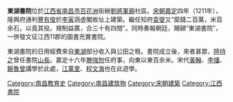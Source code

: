 '''東湖書院'''位於[[江西省|江西省]][[南昌市|南昌市]][[百花洲|百花洲]]街辦[[劉將軍廟|劉將軍廟]]社區。[[宋朝|宋朝]][[嘉定_(南宋)|嘉定]]四年（1211年），隆興府通判[[豐有俊|豐有俊]]於[[李寅|李寅]]涵虛閣故址上建築。繼任知府[[袁燮|袁燮]]又“縻錢二百萬，米百余石，以竟其役。規制益廣，合三十有四間”。同時奏報朝廷，賜額“東湖書院”，一併發文征江西11郡的圖書充實書院。

東湖書院的日用經費來自[[東湖|東湖]]部分收入與公田之租。書院成立後，來者甚眾，[[陸持之|陸持之]]曾任書院[[山長|山長]]。嘉定十六年[[滕強恕|滕強恕]]任府事，向東以東百余米。宋代[[黃翰|黃翰]]、[[李燔|李燔]]、[[饒魯曾|饒魯曾]]講學於此處，[[江萬里|江萬里]]、[[程文海|程文海]]也在此遊學。

{{老南昌}}
{{江城名迹}}
[[Category:南昌教育史|Category:南昌教育史]]
[[Category:南昌建筑物|Category:南昌建筑物]]
[[Category:宋朝建築|Category:宋朝建築]]
[[Category:江西書院|Category:江西書院]]